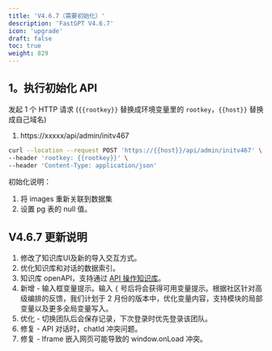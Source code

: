 ```yaml
---
title: 'V4.6.7（需要初始化）'
description: 'FastGPT V4.6.7'
icon: 'upgrade'
draft: false
toc: true
weight: 829
---
```


## 1。执行初始化 API

发起 1 个 HTTP 请求 (`{{rootkey}}` 替换成环境变量里的 `rootkey`，`{{host}}` 替换成自己域名)

1. https://xxxxx/api/admin/initv467

```bash
curl --location --request POST 'https://{{host}}/api/admin/initv467' \
--header 'rootkey: {{rootkey}}' \
--header 'Content-Type: application/json'
```

初始化说明：
1. 将 images 重新关联到数据集
2. 设置 pg 表的 null 值。


## V4.6.7 更新说明

1. 修改了知识库UI及新的导入交互方式。
2. 优化知识库和对话的数据索引。
3. 知识库 openAPI，支持通过 [API 操作知识库](/docs/development/openapi/dataset)。
4. 新增 - 输入框变量提示。输入 `{` 号后将会获得可用变量提示。根据社区针对高级编排的反馈，我们计划于 2 月份的版本中，优化变量内容，支持模块的局部变量以及更多全局变量写入。
5. 优化 - 切换团队后会保存记录，下次登录时优先登录该团队。
6. 修复 - API 对话时，chatId 冲突问题。
7. 修复 - Iframe 嵌入网页可能导致的 window.onLoad 冲突。